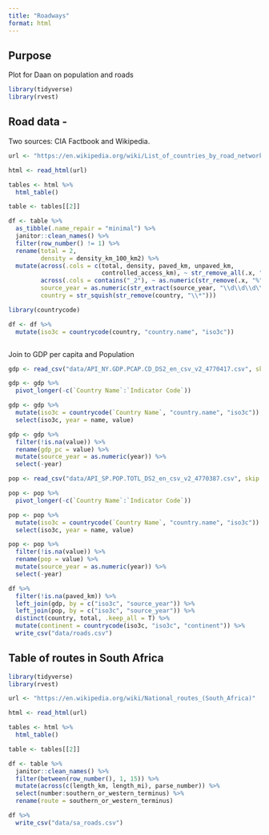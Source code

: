 ```yaml
---
title: "Roadways"
format: html
---
```


## Purpose

Plot for  Daan on population and roads

```r
library(tidyverse)
library(rvest)
```

## Road data -

Two sources: CIA Factbook and Wikipedia.

```r
url <- "https://en.wikipedia.org/wiki/List_of_countries_by_road_network_size"

html <- read_html(url)

tables <- html %>% 
  html_table()

table <- tables[[2]]

df <- table %>% 
  as_tibble(.name_repair = "minimal") %>% 
  janitor::clean_names() %>% 
  filter(row_number() != 1) %>% 
  rename(total = 2,
         density = density_km_100_km2) %>%
  mutate(across(.cols = c(total, density, paved_km, unpaved_km,
                          controlled_access_km), ~ str_remove_all(.x, ",") %>% parse_number()),
         across(.cols = contains("_2"), ~ as.numeric(str_remove(.x, "%"))),
         source_year = as.numeric(str_extract(source_year, "\\d\\d\\d\\d")),
         country = str_squish(str_remove(country, "\\*")))

library(countrycode)

df <- df %>% 
  mutate(iso3c = countrycode(country, "country.name", "iso3c"))



```

Join to GDP per capita and Population

```r
gdp <- read_csv("data/API_NY.GDP.PCAP.CD_DS2_en_csv_v2_4770417.csv", skip = 4)

gdp <- gdp %>%
  pivot_longer(-c(`Country Name`:`Indicator Code`))

gdp <- gdp %>% 
  mutate(iso3c = countrycode(`Country Name`, "country.name", "iso3c")) %>% 
  select(iso3c, year = name, value)

gdp <- gdp %>% 
  filter(!is.na(value)) %>% 
  rename(gdp_pc = value) %>% 
  mutate(source_year = as.numeric(year)) %>% 
  select(-year)
```

```r
pop <- read_csv("data/API_SP.POP.TOTL_DS2_en_csv_v2_4770387.csv", skip = 4)

pop <- pop %>%
  pivot_longer(-c(`Country Name`:`Indicator Code`))

pop <- pop %>% 
  mutate(iso3c = countrycode(`Country Name`, "country.name", "iso3c")) %>% 
  select(iso3c, year = name, value)

pop <- pop %>% 
  filter(!is.na(value)) %>% 
  rename(pop = value) %>% 
  mutate(source_year = as.numeric(year)) %>% 
  select(-year)
```


```r
df %>% 
  filter(!is.na(paved_km)) %>% 
  left_join(gdp, by = c("iso3c", "source_year")) %>% 
  left_join(pop, by = c("iso3c", "source_year")) %>%   
  distinct(country, total, .keep_all = T) %>% 
  mutate(continent = countrycode(iso3c, "iso3c", "continent")) %>% 
  write_csv("data/roads.csv")
```


## Table of routes in South Africa

```r
library(tidyverse)
library(rvest)

url <- "https://en.wikipedia.org/wiki/National_routes_(South_Africa)"

html <- read_html(url)

tables <- html %>% 
  html_table()

table <- tables[[2]]

df <- table %>% 
  janitor::clean_names() %>% 
  filter(between(row_number(), 1, 15)) %>% 
  mutate(across(c(length_km, length_mi), parse_number)) %>% 
  select(number:southern_or_western_terminus) %>% 
  rename(route = southern_or_western_terminus)

df %>% 
  write_csv("data/sa_roads.csv")
``` 


